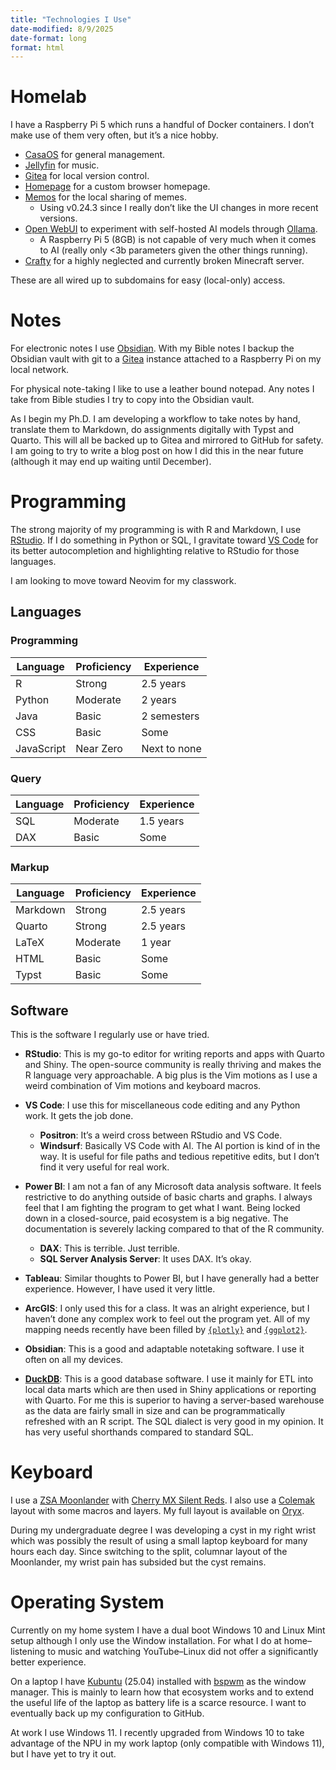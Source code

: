 ```yaml
---
title: "Technologies I Use"
date-modified: 8/9/2025
date-format: long
format: html
---
```


# Homelab

I have a Raspberry Pi 5 which runs a handful of Docker containers.
I don't make use of them very often, but it's a nice hobby.

- [CasaOS](https://casaos.zimaspace.com/) for general management.
- [Jellyfin](https://jellyfin.org/) for music.
- [Gitea](https://about.gitea.com/) for local version control.
- [Homepage](https://gethomepage.dev/) for a custom browser homepage.
- [Memos](https://www.usememos.com/) for the local sharing of memes.
    - Using v0.24.3 since I really don't like the UI changes in more recent versions.
- [Open WebUI](https://openwebui.com/) to experiment with self-hosted AI models through [Ollama](https://ollama.com). 
    - A Raspberry Pi 5 (8GB) is not capable of very much when it comes to AI (really only <3b parameters given the other things running).
- [Crafty](https://craftycontrol.com/) for a highly neglected and currently broken Minecraft server.

These are all wired up to subdomains for easy (local-only) access.

# Notes

For electronic notes I use [Obsidian](https://obsidian.md/).
With my Bible notes I backup the Obsidian vault with git to a [Gitea](https://about.gitea.com/) instance attached to a Raspberry Pi on my local network.

For physical note-taking I like to use a leather bound notepad.
Any notes I take from Bible studies I try to copy into the Obsidian vault.

As I begin my Ph.D. I am developing a workflow to take notes by hand, translate them to Markdown, do assignments digitally with Typst and Quarto.
This will all be backed up to Gitea and mirrored to GitHub for safety.
I am going to try to write a blog post on how I did this in the near future (although it may end up waiting until December).

# Programming

The strong majority of my programming is with R and Markdown, I use [RStudio](https://posit.co/downloads/).
If I do something in Python or SQL, I gravitate toward [VS Code](https://code.visualstudio.com/) for its better autocompletion and highlighting relative to RStudio for those languages.

I am looking to move toward Neovim for my classwork.

## Languages

### Programming

| Language | Proficiency | Experience |
| -------- | ----------- | ---------- |
| R        | Strong      | 2.5 years  |
| Python   | Moderate    | 2 years    |
| Java     | Basic       | 2 semesters |
| CSS      | Basic       | Some       |
| JavaScript | Near Zero | Next to none |

### Query

| Language | Proficiency | Experience |
| -------- | ----------- | ---------- |
| SQL      | Moderate    | 1.5 years  |
| DAX      | Basic       | Some       |

### Markup

| Language | Proficiency | Experience |
| -------- | ----------- | ---------- |
| Markdown | Strong      | 2.5 years  |
| Quarto   | Strong      | 2.5 years  |
| LaTeX    | Moderate    | 1 year     |
| HTML     | Basic       | Some       |
| Typst    | Basic       | Some       |


## Software

This is the software I regularly use or have tried.

- **RStudio**: This is my go-to editor for writing reports and apps with Quarto and Shiny. 
  The open-source community is really thriving and makes the R language very approachable. 
  A big plus is the Vim motions as I use a weird combination of Vim motions and keyboard macros. 

- **VS Code**: I use this for miscellaneous code editing and any Python work. It gets the job done.
    - **Positron**: It's a weird cross between RStudio and VS Code.
    - **Windsurf**: Basically VS Code with AI. 
      The AI portion is kind of in the way. 
      It is useful for file paths and tedious repetitive edits, but I don't find it very useful for real work.

- **Power BI**: I am not a fan of any Microsoft data analysis software. 
  It feels restrictive to do anything outside of basic charts and graphs. 
  I always feel that I am fighting the program to get what I want. 
  Being locked down in a closed-source, paid ecosystem is a big negative. 
  The documentation is severely lacking compared to that of the R community.
    - **DAX**: This is terrible. Just terrible.
    - **SQL Server Analysis Server**: It uses DAX. It's okay.

- **Tableau**: Similar thoughts to Power BI, but I have generally had a better experience. However, I have used it very little.

- **ArcGIS**: I only used this for a class. 
  It was an alright experience, but I haven't done any complex work to feel out the program yet. 
  All of my mapping needs recently have been filled by [`{plotly}`](https://plotly.com/r/maps/) and [`{ggplot2}`](https://ggplot2.tidyverse.org/reference/ggsf.html).

- **Obsidian**: This is a good and adaptable notetaking software. I use it often on all my devices.

- [**DuckDB**](https://duckdb.org/): This is a good database software. 
  I use it mainly for ETL into local data marts which are then used in Shiny applications or reporting with Quarto. 
  For me this is superior to having a server-based warehouse as the data are fairly small in size and can be programmatically refreshed with an R script. 
  The SQL dialect is very good in my opinion. 
  It has very useful shorthands compared to standard SQL.

# Keyboard

I use a [ZSA Moonlander](https://www.zsa.io/moonlander) with [Cherry MX Silent Reds](https://www.cherry.de/en-us/product/mx2a-silent-red).
I also use a [Colemak](https://colemak.com/) layout with some macros and layers.
My full layout is available on [Oryx](https://configure.zsa.io/moonlander/layouts/jYavJ/latest/0).

During my undergraduate degree I was developing a cyst in my right wrist which was possibly the result of using a small laptop keyboard for many hours each day.
Since switching to the split, columnar layout of the Moonlander, my wrist pain has subsided but the cyst remains.

# Operating System

Currently on my home system I have a dual boot Windows 10 and Linux Mint setup although I only use the Window installation.
For what I do at home--listening to music and watching YouTube--Linux did not offer a significantly better experience.

On a laptop I have [Kubuntu](https://kubuntu.org/) (25.04) installed with [bspwm](https://github.com/baskerville/bspwm) as the window manager.
This is mainly to learn how that ecosystem works and to extend the useful life of the laptop as battery life is a scarce resource.
I want to eventually back up my configuration to GitHub.

At work I use Windows 11.
I recently upgraded from Windows 10 to take advantage of the NPU in my work laptop (only compatible with Windows 11), but I have yet to try it out.